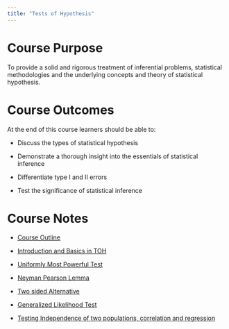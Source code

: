 ```yaml
---
title: "Tests of Hypothesis"
---
```


# Course Purpose

To provide a solid and rigorous treatment of inferential problems, statistical methodologies and the underlying concepts and theory of statistical hypothesis.

# Course Outcomes

At the end of this course learners should be able to:

- Discuss the types of statistical hypothesis

- Demonstrate a thorough insight into the essentials of statistical inference

- Differentiate type I and II errors

- Test the significance of statistical inference


# Course Notes

- [Course Outline](/pdf/SPS-2349-TOH.pdf)

- [Introduction and Basics in TOH](/pdf/Lesson-I.pdf)

- [Uniformly Most Powerful Test](/pdf/Lesson-II.pdf)

- [Neyman Pearson Lemma](/pdf/Neyman-Pearson-Lesson.pdf)

- [Two sided Alternative](/pdf/Two-sided-alternative-Lesson.pdf)

- [Generalized Likelihood Test](/pdf/Week Five Lecture.pdf)

- [Testing Independence of two populations, correlation and regression](/pdf/Lecture-Six.pdf)
